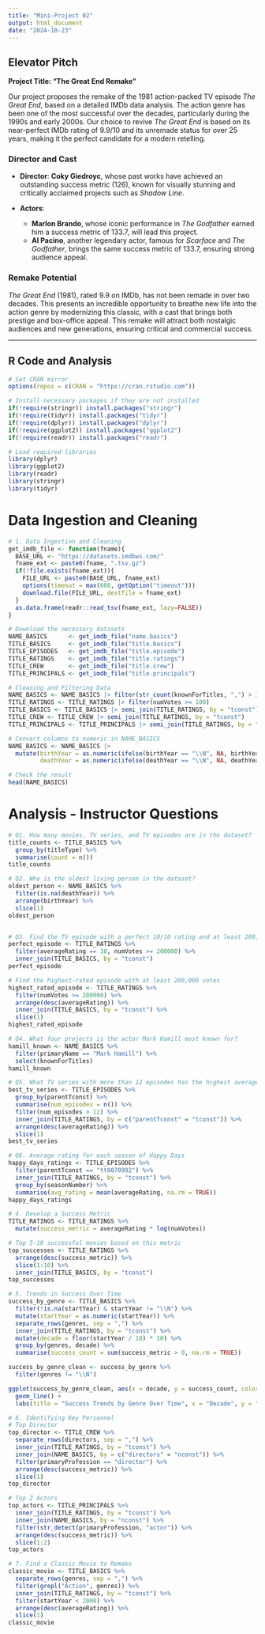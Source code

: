 ```yaml
---
title: "Mini-Project 02"
output: html_document
date: "2024-10-23"
---
```


## Elevator Pitch

**Project Title: "The Great End Remake"**

Our project proposes the remake of the 1981 action-packed TV episode *The Great End*, based on a detailed IMDb data analysis. The action genre has been one of the most successful over the decades, particularly during the 1990s and early 2000s. Our choice to revive *The Great End* is based on its near-perfect IMDb rating of 9.9/10 and its unremade status for over 25 years, making it the perfect candidate for a modern retelling.

### Director and Cast

-   **Director**: **Coky Giedroyc**, whose past works have achieved an outstanding success metric (126), known for visually stunning and critically acclaimed projects such as *Shadow Line*.

-   **Actors**:

    -   **Marlon Brando**, whose iconic performance in *The Godfather* earned him a success metric of 133.7, will lead this project.
    -   **Al Pacino**, another legendary actor, famous for *Scarface* and *The Godfather*, brings the same success metric of 133.7, ensuring strong audience appeal.

### Remake Potential

*The Great End* (1981), rated 9.9 on IMDb, has not been remade in over two decades. This presents an incredible opportunity to breathe new life into the action genre by modernizing this classic, with a cast that brings both prestige and box-office appeal. This remake will attract both nostalgic audiences and new generations, ensuring critical and commercial success.

------------------------------------------------------------------------

## R Code and Analysis

```r
# Set CRAN mirror
options(repos = c(CRAN = "https://cran.rstudio.com"))

# Install necessary packages if they are not installed
if(!require(stringr)) install.packages("stringr")
if(!require(tidyr)) install.packages("tidyr")
if(!require(dplyr)) install.packages("dplyr")
if(!require(ggplot2)) install.packages("ggplot2")
if(!require(readr)) install.packages("readr")

# Load required libraries
library(dplyr)
library(ggplot2)
library(readr)
library(stringr)
library(tidyr)

```

# Data Ingestion and Cleaning

```r
# 1. Data Ingestion and Cleaning
get_imdb_file <- function(fname){
  BASE_URL <- "https://datasets.imdbws.com/"
  fname_ext <- paste0(fname, ".tsv.gz")
  if(!file.exists(fname_ext)){
    FILE_URL <- paste0(BASE_URL, fname_ext)
    options(timeout = max(600, getOption("timeout"))) 
    download.file(FILE_URL, destfile = fname_ext)
  }
  as.data.frame(readr::read_tsv(fname_ext, lazy=FALSE))
}

# Download the necessary datasets
NAME_BASICS      <- get_imdb_file("name.basics")
TITLE_BASICS     <- get_imdb_file("title.basics")
TITLE_EPISODES   <- get_imdb_file("title.episode")
TITLE_RATINGS    <- get_imdb_file("title.ratings")
TITLE_CREW       <- get_imdb_file("title.crew")
TITLE_PRINCIPALS <- get_imdb_file("title.principals")
```

```r
# Cleaning and Filtering Data
NAME_BASICS <- NAME_BASICS |> filter(str_count(knownForTitles, ",") > 1)
TITLE_RATINGS <- TITLE_RATINGS |> filter(numVotes >= 100)
TITLE_BASICS <- TITLE_BASICS |> semi_join(TITLE_RATINGS, by = "tconst")
TITLE_CREW <- TITLE_CREW |> semi_join(TITLE_RATINGS, by = "tconst")
TITLE_PRINCIPALS <- TITLE_PRINCIPALS |> semi_join(TITLE_RATINGS, by = "tconst")

# Convert columns to numeric in NAME_BASICS
NAME_BASICS <- NAME_BASICS |> 
  mutate(birthYear = as.numeric(ifelse(birthYear == "\\N", NA, birthYear)),
         deathYear = as.numeric(ifelse(deathYear == "\\N", NA, deathYear)))

# Check the result
head(NAME_BASICS)
```

# Analysis - Instructor Questions

```r
# Q1. How many movies, TV series, and TV episodes are in the dataset?
title_counts <- TITLE_BASICS %>%
  group_by(titleType) %>%
  summarise(count = n())
title_counts

# Q2. Who is the oldest living person in the dataset?
oldest_person <- NAME_BASICS %>%
  filter(is.na(deathYear)) %>%
  arrange(birthYear) %>%
  slice(1)
oldest_person


# Q3. Find the TV episode with a perfect 10/10 rating and at least 200,000 IMDb ratings.
perfect_episode <- TITLE_RATINGS %>%
  filter(averageRating == 10, numVotes >= 200000) %>%
  inner_join(TITLE_BASICS, by = "tconst")
perfect_episode

# Find the highest-rated episode with at least 200,000 votes
highest_rated_episode <- TITLE_RATINGS %>%
  filter(numVotes >= 200000) %>%
  arrange(desc(averageRating)) %>%
  inner_join(TITLE_BASICS, by = "tconst") %>%
  slice(1)
highest_rated_episode

# Q4. What four projects is the actor Mark Hamill most known for?
hamill_known <- NAME_BASICS %>%
  filter(primaryName == "Mark Hamill") %>%
  select(knownForTitles)
hamill_known

# Q5. What TV series with more than 12 episodes has the highest average rating?
best_tv_series <- TITLE_EPISODES %>%
  group_by(parentTconst) %>%
  summarise(num_episodes = n()) %>%
  filter(num_episodes > 12) %>%
  inner_join(TITLE_RATINGS, by = c("parentTconst" = "tconst")) %>%
  arrange(desc(averageRating)) %>%
  slice(1)
best_tv_series

# Q6. Average rating for each season of Happy Days
happy_days_ratings <- TITLE_EPISODES %>%
  filter(parentTconst == "tt0070992") %>%
  inner_join(TITLE_RATINGS, by = "tconst") %>%
  group_by(seasonNumber) %>%
  summarise(avg_rating = mean(averageRating, na.rm = TRUE))
happy_days_ratings
```

```r
# 4. Develop a Success Metric
TITLE_RATINGS <- TITLE_RATINGS %>%
  mutate(success_metric = averageRating * log(numVotes))

# Top 5-10 successful movies based on this metric
top_successes <- TITLE_RATINGS %>%
  arrange(desc(success_metric)) %>%
  slice(1:10) %>%
  inner_join(TITLE_BASICS, by = "tconst")
top_successes
```

```r
# 5. Trends in Success Over Time
success_by_genre <- TITLE_BASICS %>%
  filter(!is.na(startYear) & startYear != "\\N") %>%
  mutate(startYear = as.numeric(startYear)) %>%
  separate_rows(genres, sep = ",") %>%
  inner_join(TITLE_RATINGS, by = "tconst") %>%
  mutate(decade = floor(startYear / 10) * 10) %>%
  group_by(genres, decade) %>%
  summarise(success_count = sum(success_metric > 0, na.rm = TRUE))

success_by_genre_clean <- success_by_genre %>%
  filter(genres != "\\N")

ggplot(success_by_genre_clean, aes(x = decade, y = success_count, color = genres)) +
  geom_line() +
  labs(title = "Success Trends by Genre Over Time", x = "Decade", y = "Number of Successes")
```

```r
# 6. Identifying Key Personnel
# Top Director
top_director <- TITLE_CREW %>%
  separate_rows(directors, sep = ",") %>%
  inner_join(TITLE_RATINGS, by = "tconst") %>%
  inner_join(NAME_BASICS, by = c("directors" = "nconst")) %>%
  filter(primaryProfession == "director") %>%
  arrange(desc(success_metric)) %>%
  slice(1)
top_director

# Top 2 Actors
top_actors <- TITLE_PRINCIPALS %>%
  inner_join(TITLE_RATINGS, by = "tconst") %>%
  inner_join(NAME_BASICS, by = "nconst") %>%
  filter(str_detect(primaryProfession, "actor")) %>%
  arrange(desc(success_metric)) %>%
  slice(1:2)
top_actors
```

```r
# 7. Find a Classic Movie to Remake
classic_movie <- TITLE_BASICS %>%
  separate_rows(genres, sep = ",") %>%
  filter(grepl("Action", genres)) %>%
  inner_join(TITLE_RATINGS, by = "tconst") %>%
  filter(startYear < 2000) %>%
  arrange(desc(averageRating)) %>%
  slice(1)
classic_movie
```

